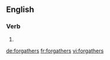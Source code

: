 ==English==

===Verb===
{{head|en}}

# {{en-third-person singular of|forgather}}

[[de:forgathers]]
[[fr:forgathers]]
[[vi:forgathers]]